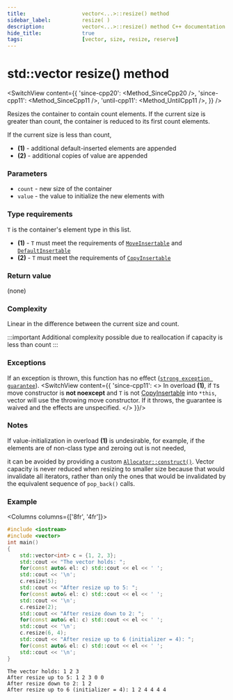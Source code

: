 ```yaml
---
title:					vector<...>::resize() method
sidebar_label:			resize( )
description:			vector<...>::resize() method C++ documentation
hide_title:				true
tags:					[vector, size, resize, reserve]
---
```



<!-- Terms -->

<!----------------- Codes ---------------------->

<!-- resize() -->

# std::vector resize() method

<SwitchView content={{
    'since-cpp20': <Method_SinceCpp20 />,
    'since-cpp11': <Method_SinceCpp11 />,
    'until-cpp11': <Method_UntilCpp11 />,
}} />

Resizes the container to contain count elements.
If the current size is greater than count, the container is reduced to its first count elements.

If the current size is less than count,
 - **(1)** - additional default-inserted elements are appended
 - **(2)** - additional copies of value are appended


### Parameters

 - `count` - new size of the container
 - `value` - the value to initialize the new elements with
 
### Type requirements
 
`T` is the container's element type in this list.

 - **(1)** - `T` must meet the requirements of [`MoveInsertable`](/docs/named_req/MoveInsertable) and [`DefaultInsertable`](/docs/named_req/MoveInsertable)
 - **(2)** - `T` must meet the requirements of [`CopyInsertable`](/docs/named_req/CopyInsertable)

### Return value

(none)

### Complexity

Linear in the difference between the current size and count.

:::important
Additional complexity possible due to reallocation if capacity is less than count
:::

### Exceptions

<!-- TODO add a link here -->
If an exception is thrown, this function has no effect ([`strong exception guarantee`](#)).
<SwitchView content={{
    'since-cpp11': <>
        In overload <b>(1)</b>, if <code>T</code>s move constructor is <b>not noexcept</b> and <code>T</code> is not <a href="/docs/named_req/CopyInsertable">CopyInsertable</a> into <code>*this</code>,
        vector will use the throwing move constructor. If it throws, the guarantee is waived and the effects are unspecified.
    </>
    }}/>

### Notes

If value-initialization in overload **(1)** is undesirable, for example, if the elements are of non-class type and zeroing out is not needed,
<!-- TODO add a link here -->
it can be avoided by providing a custom [`Allocator::construct()`](#).
Vector capacity is never reduced when resizing to smaller size because that would invalidate all iterators,
rather than only the ones that would be invalidated by the equivalent sequence of `pop_back()` calls.

### Example

<Columns columns={['8fr', '4fr']}>
<div>

```cpp title='Main.cpp' showLineNumbers
#include <iostream>
#include <vector>
int main()
{
    std::vector<int> c = {1, 2, 3};
    std::cout << "The vector holds: ";
    for(const auto& el: c) std::cout << el << ' ';
    std::cout << '\n';
    c.resize(5);
    std::cout << "After resize up to 5: ";
    for(const auto& el: c) std::cout << el << ' ';
    std::cout << '\n';
    c.resize(2);
    std::cout << "After resize down to 2: ";
    for(const auto& el: c) std::cout << el << ' ';
    std::cout << '\n';
    c.resize(6, 4);
    std::cout << "After resize up to 6 (initializer = 4): ";
    for(const auto& el: c) std::cout << el << ' ';
    std::cout << '\n';
}
```

</div>
<div>

```plaintext title="Output"
The vector holds: 1 2 3
After resize up to 5: 1 2 3 0 0
After resize down to 2: 1 2
After resize up to 6 (initializer = 4): 1 2 4 4 4 4
```

</div>
</Columns>
